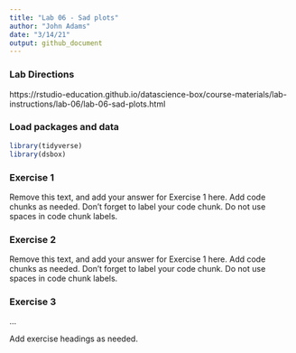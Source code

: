 ```yaml
---
title: "Lab 06 - Sad plots"
author: "John Adams"
date: "3/14/21"
output: github_document
---
```


### Lab Directions
https://rstudio-education.github.io/datascience-box/course-materials/lab-instructions/lab-06/lab-06-sad-plots.html

### Load packages and data

```r
library(tidyverse) 
library(dsbox) 
```

### Exercise 1

Remove this text, and add your answer for Exercise 1 here.
Add code chunks as needed.
Don't forget to label your code chunk.
Do not use spaces in code chunk labels.

### Exercise 2

Remove this text, and add your answer for Exercise 1 here.
Add code chunks as needed.
Don't forget to label your code chunk.
Do not use spaces in code chunk labels.

### Exercise 3

...

Add exercise headings as needed.